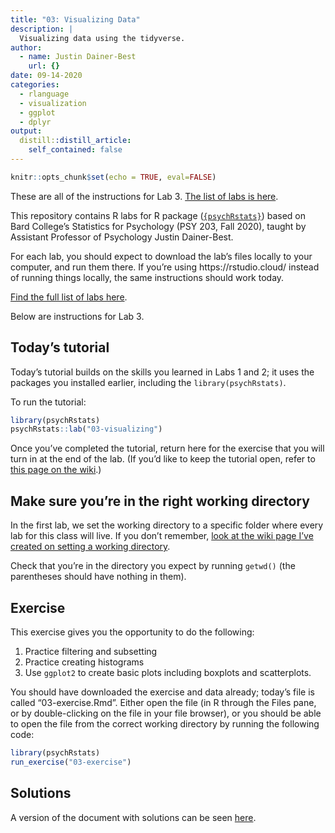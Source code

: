```yaml
---
title: "03: Visualizing Data"
description: |
  Visualizing data using the tidyverse. 
author:
  - name: Justin Dainer-Best
    url: {}
date: 09-14-2020
categories:
  - rlanguage
  - visualization
  - ggplot
  - dplyr
output:
  distill::distill_article:
    self_contained: false
---
```


```r
knitr::opts_chunk$set(echo = TRUE, eval=FALSE)
```

These are all of the instructions for Lab 3. [The list of labs is here](../../labs.html).

This repository contains R labs for R package ([`{psychRstats}`](https://github.com/jdbest/psychRstats)) based on Bard College’s Statistics for Psychology (PSY 203, Fall 2020), taught by Assistant Professor of Psychology Justin Dainer-Best.

For each lab, you should expect to download the lab's files locally to your computer, and run them there. If you're using https://rstudio.cloud/ instead of running things locally, the same instructions should work today. 

[Find the full list of labs here](../../labs.html). 

Below are instructions for Lab 3.

## Today's tutorial

Today's tutorial builds on the skills you learned in Labs 1 and 2; it uses the packages you installed earlier, including the `library(psychRstats)`.

To run the tutorial:

```r
library(psychRstats)
psychRstats::lab("03-visualizing")
```

Once you've completed the tutorial, return here for the exercise that you will turn in at the end of the lab. (If you'd like to keep the tutorial open, refer to [this page on the wiki](https://github.com/jdbest/psychRstats/wiki/Run-a-tutorial-and-exercise-simultaneously).)

## Make sure you're in the right working directory

In the first lab, we set the working directory to a specific folder where every lab for this class will live. If you don't remember, [look at the wiki page I've created on setting a working directory](https://github.com/jdbest/psychRstats/wiki/setting-a-working-directory). 

Check that you're in the directory you expect by running `getwd()` (the parentheses should have nothing in them). 

## Exercise

This exercise gives you the opportunity to do the following: 

1. Practice filtering and subsetting
2. Practice creating histograms
3. Use `ggplot2` to create basic plots including boxplots and scatterplots.

You should have downloaded the exercise and data already; today's file is called "03-exercise.Rmd". Either open the file (in R through the Files pane, or by double-clicking on the file in your file browser), or you should be able to open the file from the correct working directory by running the following code:

```r
library(psychRstats)
run_exercise("03-exercise")
```

## Solutions

A version of the document with solutions can be seen [here](../../answers/03-lab/).